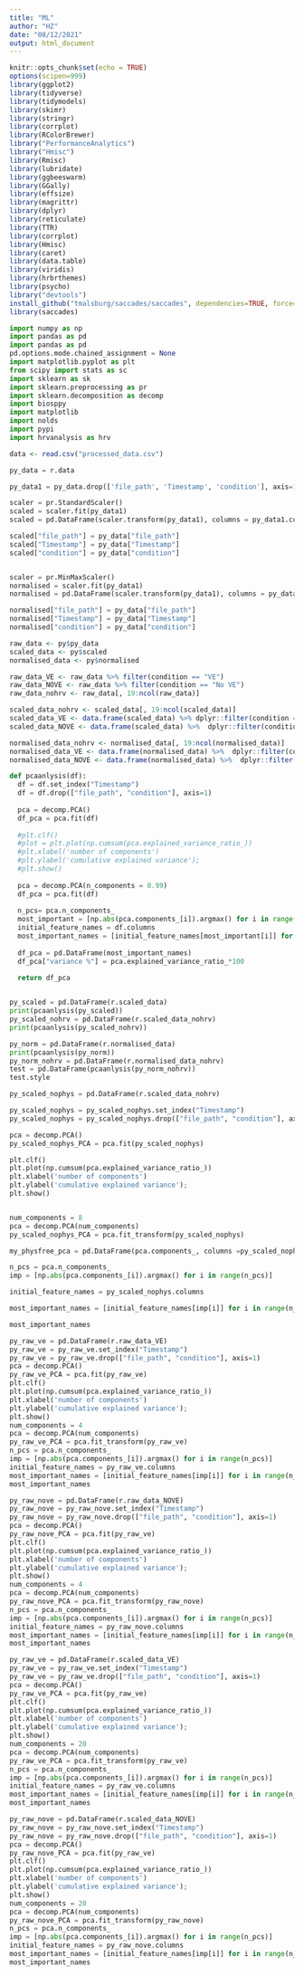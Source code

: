 ```yaml
---
title: "ML"
author: "HZ"
date: "08/12/2021"
output: html_document
---
```


```r
knitr::opts_chunk$set(echo = TRUE)
options(scipen=999)
library(ggplot2)
library(tidyverse)
library(tidymodels)
library(skimr)
library(stringr)
library(corrplot)
library(RColorBrewer)
library("PerformanceAnalytics")
library("Hmisc")
library(Rmisc)
library(lubridate)
library(ggbeeswarm)
library(GGally)
library(effsize)
library(magrittr)
library(dplyr)
library(reticulate)
library(TTR)
library(corrplot)
library(Hmisc)
library(caret)
library(data.table)
library(viridis)
library(hrbrthemes)
library(psycho)
library("devtools")
install_github("tmalsburg/saccades/saccades", dependencies=TRUE, force=TRUE)
library(saccades)
```

```python
import numpy as np
import pandas as pd
import pandas as pd
pd.options.mode.chained_assignment = None 
import matplotlib.pyplot as plt
from scipy import stats as sc
import sklearn as sk
import sklearn.preprocessing as pr
import sklearn.decomposition as decomp
import biosppy
import matplotlib
import nolds
import pypi
import hrvanalysis as hrv
```

```r
data <- read.csv("processed_data.csv")
```

```python
py_data = r.data

py_data1 = py_data.drop(['file_path', 'Timestamp', 'condition'], axis=1)

scaler = pr.StandardScaler()
scaled = scaler.fit(py_data1)
scaled = pd.DataFrame(scaler.transform(py_data1), columns = py_data1.columns)

scaled["file_path"] = py_data["file_path"]
scaled["Timestamp"] = py_data["Timestamp"]
scaled["condition"] = py_data["condition"]


scaler = pr.MinMaxScaler()
normalised = scaler.fit(py_data1)
normalised = pd.DataFrame(scaler.transform(py_data1), columns = py_data1.columns)

normalised["file_path"] = py_data["file_path"]
normalised["Timestamp"] = py_data["Timestamp"]
normalised["condition"] = py_data["condition"]
```

```r
raw_data <- py$py_data 
scaled_data <- py$scaled
normalised_data <- py$normalised

raw_data_VE <- raw_data %>% filter(condition == "VE")
raw_data_NOVE <- raw_data %>% filter(condition == "No VE")
raw_data_nohrv <- raw_data[, 19:ncol(raw_data)]

scaled_data_nohrv <- scaled_data[, 19:ncol(scaled_data)] 
scaled_data_VE <- data.frame(scaled_data) %>% dplyr::filter(condition == "VE") 
scaled_data_NOVE <- data.frame(scaled_data) %>%  dplyr::filter(condition == "No VE")

normalised_data_nohrv <- normalised_data[, 19:ncol(normalised_data)] 
normalised_data_VE <- data.frame(normalised_data) %>%  dplyr::filter(condition == "VE") 
normalised_data_NOVE <- data.frame(normalised_data) %>%  dplyr::filter(condition == "No VE")
```

```python
def pcaanlysis(df):
  df = df.set_index("Timestamp")
  df = df.drop(["file_path", "condition"], axis=1)
  
  pca = decomp.PCA()
  df_pca = pca.fit(df)
  
  #plt.clf()
  #plot = plt.plot(np.cumsum(pca.explained_variance_ratio_))
  #plt.xlabel('number of components')
  #plt.ylabel('cumulative explained variance');
  #plt.show()
  
  pca = decomp.PCA(n_components = 0.99)
  df_pca = pca.fit(df)
  
  n_pcs= pca.n_components_
  most_important = [np.abs(pca.components_[i]).argmax() for i in range(n_pcs)]
  initial_feature_names = df.columns
  most_important_names = [initial_feature_names[most_important[i]] for i in range(n_pcs)]
  
  df_pca = pd.DataFrame(most_important_names)
  df_pca["variance %"] = pca.explained_variance_ratio_*100
  
  return df_pca


py_scaled = pd.DataFrame(r.scaled_data)
print(pcaanlysis(py_scaled))
py_scaled_nohrv = pd.DataFrame(r.scaled_data_nohrv)
print(pcaanlysis(py_scaled_nohrv))

py_norm = pd.DataFrame(r.normalised_data)
print(pcaanlysis(py_norm))
py_norm_nohrv = pd.DataFrame(r.normalised_data_nohrv)
test = pd.DataFrame(pcaanlysis(py_norm_nohrv))
test.style
```

```python
py_scaled_nophys = pd.DataFrame(r.scaled_data_nohrv)

py_scaled_nophys = py_scaled_nophys.set_index("Timestamp")
py_scaled_nophys = py_scaled_nophys.drop(["file_path", "condition"], axis=1)

pca = decomp.PCA()
py_scaled_nophys_PCA = pca.fit(py_scaled_nophys)

plt.clf()
plt.plot(np.cumsum(pca.explained_variance_ratio_))
plt.xlabel('number of components')
plt.ylabel('cumulative explained variance');
plt.show()


num_components = 8
pca = decomp.PCA(num_components)
py_scaled_nophys_PCA = pca.fit_transform(py_scaled_nophys)

my_physfree_pca = pd.DataFrame(pca.components_, columns =py_scaled_nophys.columns)

n_pcs = pca.n_components_
imp = [np.abs(pca.components_[i]).argmax() for i in range(n_pcs)]

initial_feature_names = py_scaled_nophys.columns

most_important_names = [initial_feature_names[imp[i]] for i in range(n_pcs)]

most_important_names
```

```python
py_raw_ve = pd.DataFrame(r.raw_data_VE)
py_raw_ve = py_raw_ve.set_index("Timestamp")
py_raw_ve = py_raw_ve.drop(["file_path", "condition"], axis=1)
pca = decomp.PCA()
py_raw_ve_PCA = pca.fit(py_raw_ve)
plt.clf()
plt.plot(np.cumsum(pca.explained_variance_ratio_))
plt.xlabel('number of components')
plt.ylabel('cumulative explained variance');
plt.show()
num_components = 4
pca = decomp.PCA(num_components)
py_raw_ve_PCA = pca.fit_transform(py_raw_ve)
n_pcs = pca.n_components_
imp = [np.abs(pca.components_[i]).argmax() for i in range(n_pcs)]
initial_feature_names = py_raw_ve.columns
most_important_names = [initial_feature_names[imp[i]] for i in range(n_pcs)]
most_important_names

py_raw_nove = pd.DataFrame(r.raw_data_NOVE)
py_raw_nove = py_raw_nove.set_index("Timestamp")
py_raw_nove = py_raw_nove.drop(["file_path", "condition"], axis=1)
pca = decomp.PCA()
py_raw_nove_PCA = pca.fit(py_raw_ve)
plt.clf()
plt.plot(np.cumsum(pca.explained_variance_ratio_))
plt.xlabel('number of components')
plt.ylabel('cumulative explained variance');
plt.show()
num_components = 4
pca = decomp.PCA(num_components)
py_raw_nove_PCA = pca.fit_transform(py_raw_nove)
n_pcs = pca.n_components_
imp = [np.abs(pca.components_[i]).argmax() for i in range(n_pcs)]
initial_feature_names = py_raw_nove.columns
most_important_names = [initial_feature_names[imp[i]] for i in range(n_pcs)]
most_important_names
```

```python
py_raw_ve = pd.DataFrame(r.scaled_data_VE)
py_raw_ve = py_raw_ve.set_index("Timestamp")
py_raw_ve = py_raw_ve.drop(["file_path", "condition"], axis=1)
pca = decomp.PCA()
py_raw_ve_PCA = pca.fit(py_raw_ve)
plt.clf()
plt.plot(np.cumsum(pca.explained_variance_ratio_))
plt.xlabel('number of components')
plt.ylabel('cumulative explained variance');
plt.show()
num_components = 20
pca = decomp.PCA(num_components)
py_raw_ve_PCA = pca.fit_transform(py_raw_ve)
n_pcs = pca.n_components_
imp = [np.abs(pca.components_[i]).argmax() for i in range(n_pcs)]
initial_feature_names = py_raw_ve.columns
most_important_names = [initial_feature_names[imp[i]] for i in range(n_pcs)]
most_important_names

py_raw_nove = pd.DataFrame(r.scaled_data_NOVE)
py_raw_nove = py_raw_nove.set_index("Timestamp")
py_raw_nove = py_raw_nove.drop(["file_path", "condition"], axis=1)
pca = decomp.PCA()
py_raw_nove_PCA = pca.fit(py_raw_ve)
plt.clf()
plt.plot(np.cumsum(pca.explained_variance_ratio_))
plt.xlabel('number of components')
plt.ylabel('cumulative explained variance');
plt.show()
num_components = 20
pca = decomp.PCA(num_components)
py_raw_nove_PCA = pca.fit_transform(py_raw_nove)
n_pcs = pca.n_components_
imp = [np.abs(pca.components_[i]).argmax() for i in range(n_pcs)]
initial_feature_names = py_raw_nove.columns
most_important_names = [initial_feature_names[imp[i]] for i in range(n_pcs)]
most_important_names
```